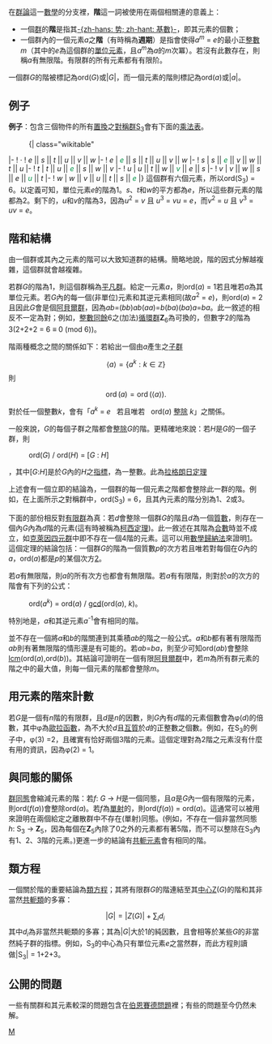 在[[群論|群論]]這一[[數學|數學]]的分支裡，'''階'''這一詞被使用在兩個相關連的意義上：
* 一個[[群|群]]的'''階'''是指其[[势_(数学)|-{zh-hans: 势; zh-hant: 基數}-]]，即其元素的個數；
* 一個群內的一個元素''a''之'''階'''（有時稱為'''週期'''）是指會使得''a''<sup>''m''</sup> = ''e''的最小正[[整數|整數]]''m''（其中的''e''為這個群的[[單位元素|單位元素]]，且''a''<sup>''m''</sup>為''a''的''m''次冪）。若沒有此數存在，則稱''a''有無限階。有限群的所有元素都有有限阶。

一個群''G''的階被標記為ord(''G'')或|''G''|，而一個元素的階則標記為ord(''a'')或|''a''|。

==例子==

'''例子'''：包含三個物件的所有[[置換|置換]]之[[对称群_(n次对称群)|對稱群]]S<sub>3</sub>會有下面的[[凱萊表|乘法表]]。
:{| class="wikitable"
|-
!   ·
! ''e'' || ''s'' || ''t'' || ''u'' || ''v'' || ''w''
|-
! ''e''
| <span style="color:#009246">''e''</span> || ''s'' || ''t'' || ''u'' || ''v'' || ''w''
|-
! ''s''
| ''s'' || <span style="color:#009246">''e''</span> || ''v'' || ''w'' || ''t'' || ''u''
|-
! ''t''
| ''t'' || ''u'' || <span style="color:#009246">''e''</span> || ''s'' || ''w'' || ''v''
|-
! ''u''
| ''u'' || ''t'' || ''w'' || <span style="color:#009246">''v''</span> || ''e'' || ''s''
|-
! ''v''
| ''v'' || ''w'' || ''s'' || ''e'' || <span style="color:#009246">''u''</span> || ''t''
|-
! ''w''
| ''w'' || ''v'' || ''u'' || ''t'' || ''s'' || <span style="color:#009246">''e''</span>
|}
這個群有六個元素，所以ord(S<sub>3</sub>) = 6。以定義可知，單位元素''e''的階為1。''s''、''t''和''w''的平方都為''e''，所以這些群元素的階都為2。剩下的，''u''和''v''的階為3，因為''u''<sup>2</sup> = ''v'' 且 ''u''<sup>3</sup> = ''vu'' = ''e''，而''v''<sup>2</sup> = ''u'' 且 ''v''<sup>3</sup> = ''uv'' = ''e''。

==階和結構==

由一個群或其內之元素的階可以大致知道群的結構。簡略地說，階的因式分解越複雜，這個群就會越複雜。

若群''G''的階為1，則這個群稱為[[平凡群|平凡群]]。給定一元素''a''，則ord(''a'') = 1若且唯若''a''為其單位元素。若''G''內的每一個(非單位)元素和其逆元素相同(故''a''<sup>2</sup> = ''e'')，則ord(''a'') = 2且因此''G''會是個[[阿貝爾群|阿貝爾群]]，因為''ab''=(''bb'')''ab''(''aa'')=''b''(''ba'')(''ba'')''a''=''ba''。此一敘述的相反不一定為對；例如，[[整數|整數]][[同餘|同餘]]6之(加法)[[循環群|循環群]]'''Z'''<sub>6</sub>為可換的，但數字2的階為3(2+2+2 = 6 ≡ 0 (mod 6))。

階兩種概念之間的關係如下：若給出一個由''a''產生之[[子群|子群]]
:<math>\langle a \rangle = \{ a^{k} : k \in \mathbb{Z} \} </math>
則
:<math>\operatorname{ord} (a) = \operatorname{ord}(\langle a \rangle).</math>

對於任一個整數''k''，會有「''a''<sup>''k''</sup> = ''e''   若且唯若   ord(''a'') [[因數|整除]] ''k''」之關係。

一般來說，''G''的每個子群之階都會[[因數|整除]]''G''的階。更精確地來說：若''H''是''G''的一個子群，則
:ord(''G'') / ord(''H'') = [''G'' : ''H'']
，其中[''G'':''H'']是於''G''內的''H''之[[陪集|指標]]，為一整數。此為[[拉格朗日定理_(群論)|拉格朗日定理]]

上述會有一個立即的結論為，一個群的每一個元素之階都會整除此一群的階。例如，在上面所示之對稱群中，ord(S<sub>3</sub>) = 6，且其內元素的階分別為1、2或3。

下面的部份相反對[[有限群|有限群]]為真：若''d''會整除一個群''G''的階且''d''為一個[[質數|質數]]，則存在一個內''G''內為''d''階的元素(這有時被稱為[[柯西定理_(群論)|柯西定理]])。此一敘述在其階為[[合數|合數]]時並不成立，如[[克萊因四元群|克萊因四元群]]中即不存在一個4階的元素。這可以用[[數學歸納法|數學歸納法]]來證明[https://web.archive.org/web/20060901072659/http://www.math.uconn.edu/~kconrad/math216/216cauchypf.pdf]。這個定理的結論包括：一個群''G''的階為一個質數''p''的次方若且唯若對每個在''G''內的''a''，ord(''a'')都是''p''的某個次方[https://web.archive.org/web/20060901072618/http://www.math.uconn.edu/~kconrad/math216/216cauchyapp.pdf]。

若''a''有無限階，則''a''的所有次方也都會有無限階。若''a''有有限階，則對於''a''的次方的階會有下列的公式：
:ord(''a''<sup>''k''</sup>) = ord(''a'') / [[最大公因數|gcd]](ord(''a''), ''k'')。
特別地是，''a''和其逆元素''a''<sup>-1</sup>會有相同的階。

並不存在一個將''a''和''b''的階關連到其乘積''ab''的階之一般公式。''a''和''b''都有著有限階而''ab''則有著無限階的情形還是有可能的。若''ab''=''ba''，則至少可知ord(''ab'')會整除[[最小公倍數|lcm]](ord(''a''),ord(''b''))。其結論可證明在一個有限[[阿貝爾群|阿貝爾群]]中，若''m''為所有群元素的階之中的最大值，則每一個元素的階都會整除''m''。

==用元素的階來計數==

若''G''是一個有''n''階的有限群，且''d''是''n''的因數，則''G''內有''d''階的元素個數會為φ(''d'')的倍數，其中φ為[[歐拉函數|歐拉函數]]，為不大於''d''且[[互質|互質]]於''d''的正整數之個數。例如，在S<sub>3</sub>的例子中，φ(3) =2，且確實有恰好兩個3階的元素。這個定理對為2階之元素沒有什麼有用的資訊，因為φ(2) = 1。

==與同態的關係==

[[群同態|群同態]]會縮減元素的階：若''f'': ''G'' → ''H''是一個同態，且''a''是''G''內一個有限階的元素，則ord(''f''(''a''))會整除ord(''a'')。若''f''為[[單射|單射]]的，則ord(''f''(''a'')) = ord(''a'')。這通常可以被用來證明在兩個給定之離散群中不存在(單射)同態。(例如，不存在一個非當然同態''h'': S<sub>3</sub> → '''Z'''<sub>5</sub>，因為每個在'''Z'''<sub>5</sub>內除了0之外的元素都有著5階，而不可以整除在S<sub>3</sub>內有1、2、3階的元素。)更進一步的結論有[[共軛類|共軛元素]]會有相同的階。

==類方程==

一個關於階的重要結論為[[類方程|類方程]]；其將有限群''G''的階連結至其[[中心_(群論)|中心]]Z(''G'')的階和其非當然[[共軛類|共軛類]]的多寡：
:<math>|G| = |Z(G)| + \sum_{i}d_i\;</math>
其中''d<sub>i</sub>''為非當然共軛類的多寡；其為|''G''|大於1的純因數，且會相等於某些''G''的非當然純子群的指標。例如，S<sub>3</sub>的中心為只有單位元素''e''之當然群，而此方程則讀做|S<sub>3</sub>| = 1+2+3。

==公開的問題==

一些有關群和其元素較深的問題包含在[[伯恩賽德問題|伯恩賽德問題]]裡；有些的問題至今仍然未解。

{{ModernAlgebra}}

[[category:群論|M]]